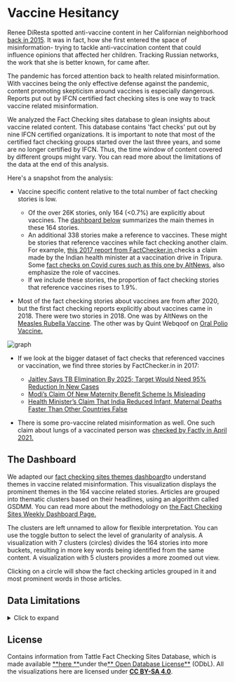 
# Vaccine Hesitancy

Renee DiResta spotted anti-vaccine content in her Californian neighborhood [back in 2015](https://epp.ok.ubc.ca/about/misinformation-age/renee-diresta/). It was in fact, how she first entered the space of misinformation- trying to tackle anti-vaccination content that could influence opinions that affected her children. Tracking Russian networks, the work that she is better known, for came after.

The pandemic has forced attention back to health related misinformation. With vaccines being the only effective defense against the pandemic, content promoting skepticism around vaccines is especially dangerous. Reports put out by IFCN certified fact checking sites is one way to track vaccine related misinformation.

We analyzed the Fact Checking sites database to glean insights about vaccine related content. This database contains 'fact checks' put out by nine IFCN certified organizations. It is important to note that most of the certified fact checking groups started over the last three years, and some are no longer certified by IFCN. Thus, the time window of content covered by different groups might vary. You can read more about the limitations of the data at the end of this analysis.  

Here's a snapshot from the analysis:
- Vaccine specific content relative to the total number of fact checking stories is low.
  - Of the over 26K stories, only 164 (<0.7%) are explicitly about vaccines. The [dashboard below](##the-dashboard) summarizes the main themes in these 164 stories.
  - An additional 338 stories make a reference to vaccines. These might be stories that reference vaccines while fact checking another claim. For example, [this 2017 report from FactChecker.in ](https://www.factchecker.in/health-ministers-claim-that-india-reduced-infant-maternal-deaths-faster-than-other-countries-false/) checks a claim made by the Indian health minister at a vaccination drive in Tripura. Some [fact checks on Covid cures such as this one by AltNews](https://www.altnews.in/no-dr-ramesh-guptas-zoology-book-does-not-mention-a-cure-for-novel-coronavirus/), also emphasize the role of vaccines. 
  - If we include these stories, the proportion of fact checking stories that reference vaccines rises to 1.9%.

- Most of the fact checking stories about vaccines are from after 2020, but the first fact checking reports explicitly about vaccines came in 2018. There were two stories in 2018. One was by AltNews on the [Measles Rubella Vaccine](https://www.altnews.in/the-measles-rubella-mr-vaccine-myths-of-anti-fertility-agents-vaccine-related-deaths/). The other was by Quint Webqoof on [Oral Polio Vaccine.](https://www.thequint.com/news/webqoof/oral-polio-vaccine-contamination-hoax-message)

![graph](../../../images/vaccine-hesitancy-graph.png)

- If we look at the bigger dataset of fact checks that referenced vaccines or vaccination, we find three stories by FactChecker.in in 2017:
  - [Jaitley Says TB Elimination By 2025; Target Would Need 95% Reduction In New Cases](https://www.factchecker.in/jaitley-says-tb-elimination-by-2025-target-would-need-95-reduction-in-new-cases/)
  - [Modi’s Claim Of New Maternity Benefit Scheme Is Misleading](https://www.factchecker.in/modis-claim-of-new-maternity-benefit-scheme-is-misleading/)
  - [Health Minister’s Claim That India Reduced Infant, Maternal Deaths Faster Than Other Countries False](https://www.factchecker.in/health-ministers-claim-that-india-reduced-infant-maternal-deaths-faster-than-other-countries-false/)

- There is some pro-vaccine related misinformation as well. One such claim about lungs of a vaccinated person was [checked by Factly in April 2021.](https://factly.in/this-ct-scan-report-does-not-represent-the-lungs-of-a-covid-19-vaccinated-person/)

## The Dashboard

We adapted our [fact checking sites themes dashboard](https://services.tattle.co.in/khoj/dashboard/)to understand themes in vaccine related misinformation. This visualization displays the prominent themes in the 164 vaccine related stories. Articles are grouped into thematic clusters based on their headlines, using an algorithm called GSDMM. You can read more about the methodology on [the Fact Checking Sites Weekly Dashboard Page.](https://services.tattle.co.in/khoj/dashboard/)

The clusters are left unnamed to allow for flexible interpretation. You can use the toggle button to select the level of granularity of analysis. A visualization with 7 clusters (circles) divides the 164 stories into more buckets, resulting in more key words being identified from the same content. A visualization with 5 clusters provides a more zoomed out view.

Clicking on a circle will show the fact checking articles grouped in it and most prominent words in those articles.

<VaccineHesitancyClusterVisualization />

## Data Limitations
<details>
<summary>Click to expand</summary>
This analysis is based on content checked by IFCN certified fact checking sites. Virality is one of the factors that fact checkers consider when selecting social media posts for fact checking, but it isn't the only consideration. The volume or content of stories fact checked is a signal but not a substitute for social media trends analysis.

We parse the primary topic of misinformation from the headline of a story. Manually combing through over a hundred fact checked stories weekly isn't feasible for a small team like Tattle. While headlines are an efficient way to automate summarization of misinformation trends, they can result in some relevant fact checks being left out. For example, this [fact checking story by Boomlive ](https://www.boomlive.in/fake-news/misleading-anti-mask-video-by-indian-youth-goes-viral-9367)is primarily debunking claims around anti-masking. But the video in question also contained claims promoting vaccine hesitancy. Since the headline did not mention the word vaccine, it was excluded from pool of 164 posts used to generate the dashboards.
</details>



## License

Contains information from Tattle Fact Checking Sites Database, which is made available [**here **](https://services.tattle.co.in/khoj/explore)under the[** Open Database License**](https://opendatacommons.org/licenses/odbl/1-0/) (ODbL). All the visualizations here are licensed under [**CC BY-SA 4.0**](https://creativecommons.org/licenses/by-sa/4.0/).
